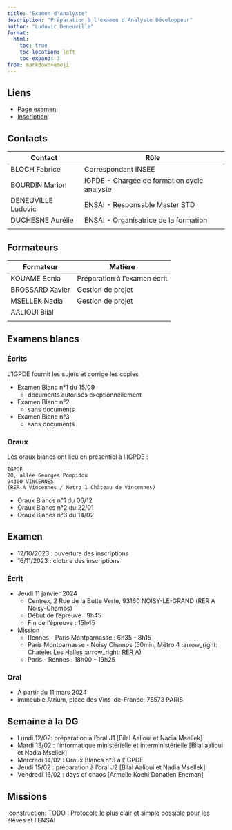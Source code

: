 ```yaml
---
title: "Examen d'Analyste"
description: "Préparation à l'examen d'Analyste Développeur"
author: "Ludovic Deneuville"
format:
  html:
    toc: true
    toc-location: left
    toc-expand: 3
from: markdown+emoji
---
```



## Liens

- [Page examen](https://www.economie.gouv.fr/recrutement/analyste-developpeur-examen-professionnel){target="_blank"}
- [Inscription](https://concours-sg.finances.gouv.fr/){target="_blank"}


## Contacts

| Contact            | Rôle                                        |
|--------------------|---------------------------------------------|
| BLOCH Fabrice      | Correspondant INSEE                         |
| BOURDIN Marion     | IGPDE - Chargée de formation cycle analyste |
| DENEUVILLE Ludovic | ENSAI - Responsable Master STD              |
| DUCHESNE Aurélie   | ENSAI - Organisatrice de la formation       |
|                    |                                             |


## Formateurs

| Formateur       | Matière                      |
|-----------------|------------------------------|
| KOUAME Sonia    | Préparation à l'examen écrit |
| BROSSARD Xavier | Gestion de projet            |
| MSELLEK Nadia   | Gestion de projet            |
| AALIOUI Bilal   |                              | 
|                 |                              |


## Examens blancs

### Écrits

L'IGPDE fournit les sujets et corrige les copies

- Examen Blanc n°1 du 15/09
  - documents autorisés exeptionnellement
- Examen Blanc n°2
  - sans documents
- Examen Blanc n°3
  - sans documents


### Oraux

Les oraux blancs ont lieu en présentiel à l'IGPDE :
```
IGPDE
20, allée Georges Pompidou 
94300 VINCENNES 
(RER A Vincennes / Metro 1 Château de Vincennes)
```

- Oraux Blancs n°1 du 06/12
- Oraux Blancs n°2 du 22/01
- Oraux Blancs n°3 du 14/02


## Examen

- 12/10/2023 : ouverture des inscriptions
- 16/11/2023 : cloture des inscriptions

### Écrit

- Jeudi 11 janvier 2024
  - Centrex, 2 Rue de la Butte Verte, 93160 NOISY-LE-GRAND (RER A Noisy-Champs)
  - Début de l'épreuve : 9h45
  - Fin de l'épreuve : 15h45
- Mission
  - Rennes - Paris Montparnasse : 6h35 - 8h15
  - Paris Montparnasse - Noisy Champs (50min, Métro 4 :arrow_right: Chatelet Les Halles :arrow_right: RER A)
  - Paris - Rennes : 18h00 - 19h25


### Oral

- À partir du 11 mars 2024
- immeuble Atrium, place des Vins-de-France, 75573 PARIS


## Semaine à la DG

- Lundi 12/02: préparation à l’oral J1 [Bilal Aalioui et Nadia Msellek]
- Mardi 13/02 : l’informatique ministérielle et interministérielle [Bilal aalioui et Nadia Msellek]
- Mercredi 14/02 : Oraux Blancs n°3 à l'IGPDE
- Jeudi 15/02 : préparation à l’oral J2 [Bilal Aalioui et Nadia Msellek]
- Vendredi 16/02 : days of chaos [Armelle Koehl Donatien Eneman]


## Missions

:construction: TODO : Protocole le plus clair et simple possible pour les élèves et l'ENSAI
